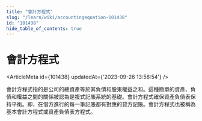 ```yaml
---
title: "會計方程式"
slug: "/learn/wiki/accountingequation-101438"
id: "101438"
hide_table_of_contents: true
---
```



# 會計方程式

<ArticleMeta id={101438} updatedAt={'2023-09-26 13:58:54'} />
<div className='border-solid border-b border-t-0 my-4 border-[var(--ifm-color-gray-300)]' />

會計方程式指的是公司的總資產等於其負債和股東權益之和。這種簡單的資產、負債和權益之間的關係被認為是複式記賬系統的基礎。會計方程式確保資產負債表保持平衡。即，在借方進行的每一筆記賬都有對應的貸方記賬。會計方程式也被稱為基本會計方程式或資產負債表方程式。
